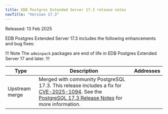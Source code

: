 ```yaml
---
title: EDB Postgres Extended Server 17.3 release notes
navTitle: "Version 17.3"
---
```


Released: 13 Feb 2025

EDB Postgres Extended Server 17.3 includes the following enhancements and bug fixes:

!!! Note 
The `adminpack` packages are end of life in EDB Postgres Extended Server 17 and later.
!!!

| Type           | Description                                                                                                                                                                                                                                                             | Addresses |
|----------------|-------------------------------------------------------------------------------------------------------------------------------------------------------------------------------------------------------------------------------------------------------------------------|-----------|
| Upstream merge | Merged with community PostgreSQL 17.3. This release includes a fix for [CVE-2025-1094](https://www.postgresql.org/support/security/CVE-2025-1094/). See the [PostgreSQL 17.3 Release Notes](https://www.postgresql.org/docs/17/release-17-3.html) for more information. |           |
